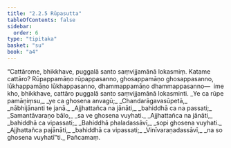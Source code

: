 ```yaml
---
title: "2.2.5 Rūpasutta"
tableOfContents: false
sidebar:
  order: 6
type: "tipitaka"
basket: "su"
book: "a4"
---
```



<DynamicBreadcrumb />

<Division number="65" book="a4">

<Paragraph number="478" book="a4">
“Cattārome, bhikkhave, puggalā santo saṃvijjamānā lokasmiṃ. Katame cattāro? Rūpappamāṇo rūpappasanno, ghosappamāṇo ghosappasanno, lūkhappamāṇo lūkhappasanno, dhammappamāṇo dhammappasanno—  ime kho, bhikkhave, cattāro puggalā santo saṃvijjamānā lokasminti.
</Paragraph>

<Paragraph number="479" type="verses" book="a4">
_Ye ca rūpe pamāṇiṃsu,_  
_ye ca ghosena anvagū;_  
_Chandarāgavasūpetā,_  
_nābhijānanti te janā._  

</Paragraph>

<Paragraph number="480" type="verses" book="a4">
_Ajjhattañca na jānāti,_  
_bahiddhā ca na passati;_  
_Samantāvaraṇo bālo,_  
_sa ve ghosena vuyhati._  

</Paragraph>

<Paragraph number="481" type="verses" book="a4">
_Ajjhattañca na jānāti,_  
_bahiddhā ca vipassati;_  
_Bahiddhā phaladassāvī,_  
_sopi ghosena vuyhati._  

</Paragraph>

<Paragraph number="482" type="verses" book="a4">
_Ajjhattañca pajānāti,_  
_bahiddhā ca vipassati;_  
_Vinīvaraṇadassāvī,_  
_na so ghosena vuyhatī”ti._  


</Paragraph>
</Division>

<Paragraph number="483" type="center" book="a4">
Pañcamaṃ.
</Paragraph>